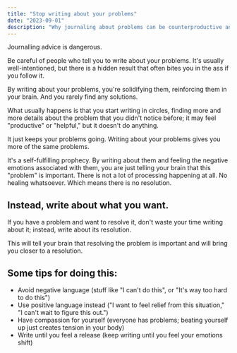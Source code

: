 ```yaml
---
title: "Stop writing about your problems"
date: "2023-09-01"
description: "Why journaling about problems can be counterproductive and what to do instead"
---
```


Journalling advice is dangerous.

Be careful of people who tell you to write about your problems. It's usually well-intentioned, but there is a hidden result that often bites you in the ass if you follow it.

By writing about your problems, you're solidifying them, reinforcing them in your brain. And you rarely find any solutions.

What usually happens is that you start writing in circles, finding more and more details about the problem that you didn't notice before; it may feel "productive" or "helpful," but it doesn't do anything.

It just keeps your problems going. Writing about your problems gives you more of the same problems.

It's a self-fulfilling prophecy. By writing about them and feeling the negative emotions associated with them, you are just telling your brain that this "problem" is important. There is not a lot of processing happening at all. No healing whatsoever. Which means there is no resolution.

## Instead, write about what you want.

If you have a problem and want to resolve it, don't waste your time writing about it; instead, write about its resolution.

This will tell your brain that resolving the problem is important and will bring you closer to a resolution.

## Some tips for doing this:

- Avoid negative language (stuff like "I can't do this", or "It's way too hard to do this")
- Use positive language instead ("I want to feel relief from this situation," "I can't wait to figure this out.")
- Have compassion for yourself (everyone has problems; beating yourself up just creates tension in your body)
- Write until you feel a release (keep writing until you feel your emotions shift)